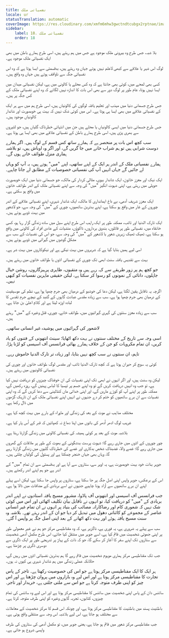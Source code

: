 ```yaml
---
title: نفسیاتی ملک
locale: ur
statusTranslation: automatic
coverImage: https://res.cloudinary.com/xmfm6mhw3gwctndtcubgx2rptnae/image/upload/v1741354419/small_cover_la_gran_rebelion_28716e29d2.webp
sidebar:
    label: 18. نفسیاتی ملک
    order: 18
---
```

بلا شبہ، جس طرح وہ بیرونی ملک موجود ہے جس میں ہم رہتے ہیں، اسی طرح ہمارے باطن میں بھی ایک نفسیاتی ملک موجود ہے۔

لوگ اس شہر یا علاقے سے کبھی لاعلم نہیں ہوتے جہاں وہ رہتے ہیں، بدقسمتی سے ایسا ہوتا ہے کہ وہ اس نفسیاتی جگہ سے ناواقف ہوتے ہیں جہاں وہ واقع ہیں۔

کسی بھی لمحے میں، کوئی بھی جانتا ہے کہ وہ کس محلے یا کالونی میں ہے، لیکن نفسیاتی میدان میں ایسا نہیں ہوتا، عام طور پر لوگ دور سے بھی اس بات کا اندازہ نہیں لگاتے کہ وہ اپنے نفسیاتی ملک کے کس جگہ پر ہیں۔

جس طرح جسمانی دنیا میں مہذب اور تعلیم یافتہ لوگوں کی کالونیاں ہیں، اسی طرح ہم میں سے ہر ایک کے نفسیاتی علاقے میں بھی ایسا ہی ہوتا ہے۔ اس میں کوئی شک نہیں کہ بہت ہی خوبصورت اور شاندار کالونیاں موجود ہیں۔

جس طرح جسمانی دنیا میں ایسی کالونیاں یا محلے ہیں جن میں انتہائی خطرناک گلیاں ہیں، جو لٹیروں سے بھری پڑی ہیں، اسی طرح ہمارے باطن کے نفسیاتی علاقے میں بھی ایسا ہی ہوتا ہے۔

سب کچھ اس بات پر منحصر ہے کہ ہمارے ساتھ کس قسم کے لوگ ہیں۔ اگر ہمارے دوست شرابی ہیں تو ہم شراب خانے میں جا گریں گے، اور اگر وہ اوباش ہیں، تو بلاشبہ ہماری منزل طوائف خانے ہوں گے۔

ہمارے نفسیاتی ملک کے اندر ہر ایک کے اپنے ساتھی، اپنے "میں" ہوتے ہیں، یہ آپ کو وہاں لے جائیں گے جہاں انہیں آپ کی نفسیاتی خصوصیات کے مطابق لے جانا چاہیے۔

ایک نیک اور معزز خاتون، ایک شاندار بیوی، مثالی کردار کی مالک، جو جسمانی دنیا میں ایک خوبصورت حویلی میں رہتی ہے، اپنی شہوت انگیز "میں" کی وجہ سے اپنے نفسیاتی ملک کے اندر طوائف خانوں میں واقع ہو سکتی ہے۔

ایک معزز شریف آدمی، بے داغ ایمانداری کا مالک، ایک شاندار شہری، اپنے نفسیاتی علاقے کے اندر چوروں کے غار میں واقع ہو سکتا ہے، اپنے بدترین ساتھیوں، چوری کے "میں" کی وجہ سے، جو لاشعور میں بہت ڈوبے ہوئے ہیں۔

ایک تارک الدنیا اور تائب، ممکنہ طور پر ایک راہب اس طرح اپنے سیل میں سادہ زندگی گزار رہا ہو، کسی خانقاہ میں، نفسیاتی طور پر قاتلوں، بندوق برداروں، ڈاکوؤں، منشیات کے عادی افراد کی کالونی میں واقع ہو سکتا ہے، ٹھیک ٹھیک زیریں شعور یا لاشعور کے "میں" کی وجہ سے، جو اس کی نفسیات کے سب سے مشکل گوشوں میں گہرائی میں ڈوبے ہوئے ہیں۔

اسی لیے ہمیں بتایا گیا ہے کہ شریروں میں بہت نیکی ہے اور نیکوکاروں میں بہت شر ہے۔

بہت سے تقدیس یافتہ سنت ابھی تک چوری کے نفسیاتی اڈوں یا طوائف خانوں میں رہتے ہیں۔

جو کچھ ہم پر زور طریقے سے کہہ رہے ہیں وہ متقیوں، ظاہری پرہیزگاروں، روشن خیال جاہلوں، دانائی کے نمونوں کو رسوا کر سکتا ہے، لیکن حقیقی ماہرین نفسیات کو کبھی نہیں۔

اگرچہ یہ ناقابل یقین لگتا ہے، لیکن دعا کی خوشبو کے درمیان بھی جرم چھپا ہوا ہے، نظم کی موسیقیت کے درمیان بھی جرم چھپا ہوا ہے، سب سے زیادہ مقدس عبادت گاہوں کے گنبد کے نیچے جرم تقدس کا لبادہ اوڑھ لیتا ہے اور کلامِ اعلیٰ بن جاتا ہے۔

سب سے زیادہ معزز سنتوں کی گہری گہرائیوں میں، طوائف خانے، چوری، قتل وغیرہ کے "میں" رہتے ہیں۔

لاشعور کی گہرائیوں میں پوشیدہ غیر انسانی ساتھی۔

اسی وجہ سے تاریخ کے مختلف سنتوں نے بہت دکھ اٹھایا؛ سینٹ انتھونی کے فتنوں کو یاد کریں، ان تمام مکروہات کو جن کے خلاف ہمارے بھائی فرانسس آف اسیسی کو لڑنا پڑا۔

تاہم، ان سنتوں نے سب کچھ نہیں بتایا، اور زیادہ تر تارک الدنیا خاموش رہے۔

کوئی یہ سوچ کر حیران ہوتا ہے کہ کچھ تارک الدنیا تائب اور مقدس لوگ طوائف خانوں اور چوری کی نفسیاتی کالونیوں میں رہتے ہیں۔

لیکن وہ سنت ہیں، اور اگر انہوں نے ابھی تک اپنی نفسیات کی ان خوفناک چیزوں کو دریافت نہیں کیا ہے، تو جب وہ انہیں دریافت کریں گے تو وہ اپنے جسم پر تپسیا کا لباس پہنیں گے، روزہ رکھیں گے، ممکنہ طور پر اپنے آپ کو کوڑے ماریں گے، اور اپنی خدائی ماں کنڈلینی سے دعا کریں گے کہ وہ اپنی نفسیات سے ان برے ساتھیوں کو ختم کر دے جنہوں نے انہیں اپنے نفسیاتی ملک کے ان تاریک گڑھوں میں ڈال رکھا ہے۔

مختلف مذاہب نے موت کے بعد کی زندگی اور ماوراء کے بارے میں بہت کچھ کہا ہے۔

غریب لوگ ادھر اُدھر کی باتوں میں اپنا دماغ نہ کھپائیں کہ قبر کے اُس پار کیا ہے۔

بلاشبہ موت کے بعد ہر کوئی ہمیشہ کی نفسیاتی کالونی میں زندگی گزارتا رہتا ہے۔

چور چوروں کے اڈوں میں جاری رہے گا؛ شہوت پرست بدشگونی کے بھوت کے طور پر ملاقات کے گھروں میں جاری رہے گا؛ غصے والا، غضبناک شخص بدکاری اور غصے کی خطرناک گلیوں میں زندگی گزارتا رہے گا، وہاں بھی جہاں خنجر چمکتا ہے اور پستول کی گولیاں چلتی ہیں۔

جوہر بذات خود بہت خوبصورت ہے، یہ اوپر سے، ستاروں سے آیا ہے اور بدقسمتی سے ان تمام "میں" کے اندر ہے جو ہم اپنے اندر رکھتے ہیں۔

اس کے برعکس، جوہر واپس اپنی اصل جگہ پر جا سکتا ہے، ستاروں پر واپس جا سکتا ہے، لیکن اسے پہلے اپنے ان برے ساتھیوں سے آزاد ہونا چاہیے جنہوں نے اسے بربادی کے مضافات میں ڈالا ہوا ہے۔

جب فرانسس آف اسیسی اور انتھونی آف پاڈوا، مشہور مسیح یافتہ استادوں نے اپنے اندر بربادی کے "میں" کو دریافت کیا، تو انہوں نے ناقابل بیان تکلیف اٹھائی اور اس میں کوئی شک نہیں کہ شعوری کام اور رضاکارانہ مصائب کی بنیاد پر انہوں نے ان تمام غیر انسانی عناصر کے مجموعے کو کائناتی دھول میں تبدیل کر دیا جو ان کے اندر رہتے تھے۔ بلاشبہ وہ سنت مسیح یافتہ ہوئے اور بہت دکھ اٹھانے کے بعد اپنی اصل جگہ پر واپس آ گئے۔

سب سے پہلے یہ ضروری ہے، یہ فوری ہے، ناگزیر ہے، کہ وہ مقناطیسی مرکز جو ہم نے غیر معمولی طور پر اپنی جھوٹی شخصیت میں قائم کیا ہے، اسے جوہر میں منتقل کیا جائے، اس طرح مکمل آدمی شخصیت سے ستاروں تک اپنے سفر کا آغاز کر سکے گا، جو کہ ذات کے پہاڑ پر تدریجی طور پر ایک ڈگری سے دوسری ڈگری پر چڑھتا ہے۔

جب تک مقناطیسی مرکز ہماری موہوم شخصیت میں قائم رہے گا ہم بدترین نفسیاتی اڈوں میں رہیں گے، حالانکہ عملی زندگی میں ہم شاندار شہری ہی کیوں نہ ہوں۔

ہر ایک کا ایک مقناطیسی مرکز ہوتا ہے جو اس کی خصوصیت رکھتا ہے۔ تاجر کے پاس تجارت کا مقناطیسی مرکز ہوتا ہے اور اس لیے وہ بازاروں میں پروان چڑھتا ہے اور اس چیز کو اپنی طرف متوجہ کرتا ہے جو اس سے ملتی جلتی ہے، خریدار اور تاجر۔

سائنس دان کے پاس اپنی شخصیت میں سائنس کا مقناطیسی مرکز ہوتا ہے اور اس لیے وہ سائنس کی تمام چیزوں، کتابوں، تجربہ گاہوں وغیرہ کو اپنی طرف متوجہ کرتا ہے۔

باطنیت پسند میں باطنیت کا مقناطیسی مرکز ہوتا ہے، اور چونکہ اس قسم کا مرکز شخصیت کے معاملات سے مختلف ہو جاتا ہے، اس لیے بلاشبہ اس وجہ سے منتقلی واقع ہوتی ہے۔

جب مقناطیسی مرکز شعور میں قائم ہو جاتا ہے، یعنی جوہر میں، تو مکمل آدمی کی ستاروں کی طرف واپسی شروع ہو جاتی ہے۔

